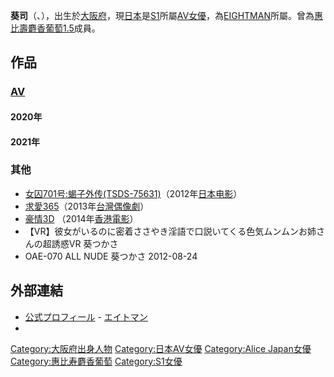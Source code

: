 {{AV女優|
|モデル名=葵 つかさ
|ふりがな=あおい つかさ
|画像ファイル=아오이츠카사(Aoi Tsukasa) 국내 팬미팅 5.jpg
|画像コメント= 
|別名= 
|愛称=
|生年=1990
|生月=8
|生日=14
|出身地={{JPN}}[[大阪府|大阪府]]
|血液型=
|時点=
|身長=163
|体重=
|バスト=88
|ウエスト=58
|ヒップ=86
|カップ=E
|股下=
|靴=
|身体備考=
|ジャンル=AV
|AV出演期間=2010年 -
|活動備考= 
|他の活動=
|その他=
|専属契約=[[Alice_Japan|Alice Japan]]（2010 - 2015）
[[File:Maza_sirdute.png|File:Maza sirdute.png]][[エスワン|S1]]（2015 - ）}}
{{Japanese|葵 つかさ|あおい つかさ|Aoi Tsukasa}}
'''葵司'''（{{lang-ja|葵つかさ}}、{{bd|1990年|8月14日}}），出生於[[大阪府|大阪府]]，現[[日本|日本]]是[[S1_(AV公司)|S1]]所屬[[AV女優|AV女優]]，為[[EIGHTMAN|EIGHTMAN]]所屬。曾為[[惠比壽麝香葡萄1.5|惠比壽麝香葡萄1.5]]成員。

==作品==
===[[AV|AV]]===
<!------------------Navigation--------------------->
{{flatlist |indent=0
<!--|style=border:solid 1px silver; background:HotPink; width:30em-->
|class=nowraplinks |
* [[#ep1|2010]]
* [[#ep4|2011]]
* [[#ep15|2012]]
* [[#ep29|2013]]
* [[#ep41|2014]]
* [[#ep53|2015]]
* [[#ep67|2016]]
* [[#ep81|2017]]
* [[#ep92|2018]]
* [[#ep107|2019]]
* [[#ep121|2020]]
* [[#ep138|2021]]

}}

{{时横轴
|from=2010
|inc=1
|to=2019
|border=none;
|width=30em;

|styleAJ-boxcolour=#ffb6c1
|styleAJ-border=none;border:0px solid blue
|styleS1-boxcolour=#ff0000
|styleS1-border=none;border:0px solid red

|styleDefault-height=1em
|styleDefault-border=none;text-align:left
|styleDefault-texttop=0em;left:0.5em;

|row1=timeline
|row1-style=styleDefault
|row1-1-to=2010.75
|row1-2-to=2015.42
|row1-2-style=styleAJ
|row1-3-text=

|row2=timeline
|row2-style=styleDefault
|row2-1-to=2015.42
|row2-2-to=2018.58
|row2-2-style=styleS1
|row2-3-text=

<!--注釋及說明-->
|row5=scale
|caption=<small>{{Color box|#ffb6c1|border=none}} = [[Alice_Japan|Alice Japan]]　{{Color box|#ff0000|border=none}} = [[S1_(AV片商)|S1]]</small><br />[[葵司|葵司]]作品片商<small>（更新至2018年7月）</small>
}}

<!--{{small|-->

{{Episode table|background=#ff6eb4|overall=|overallT=總序|season=9|seasonT=番號|title=<!--|aux1=|aux1T=中文譯名-->|director=10|directorT=片商|writer=|writerT=合演※備註|airdate=10|airdateT=發售日期|aux2=9|aux2T=收錄時間|accessdate=|episodes=
<!----------------------------2010年--------------------------------->
{{Episode table/part|p=2010年|c=#ff6eb4|nopart=y}}
{{Episode list
 |EpisodeNumber = 1
 |EpisodeNumber2 = DV-1195
 |Title = {{lang|ja|絶対少女}}
 |DirectedBy = [[Alice_Japan|Alice Japan]]
 |WrittenBy = ﻿※初作品
 |OriginalAirDate = 2010年10月8日
 |Aux2 = 119分
 |ShortSummary = 
 |LineColor = ff6eb4
}}
{{Episode list
 |EpisodeNumber = 2
 |EpisodeNumber2 = DV-1205
 |Title = {{lang|ja|聖アリス学院}}
 |DirectedBy = Alice Japan
 |WrittenBy = ﻿無
 |OriginalAirDate = 2010年11月12日
 |Aux2 = 117分
 |ShortSummary = 
 |LineColor = ff6eb4
}}
{{Episode list
 |EpisodeNumber = 3
 |EpisodeNumber2 = DV-1215
 |Title = {{lang|ja|本能を呼び覚ます濃厚なる4つのSEX}}
 |DirectedBy = Alice Japan
 |WrittenBy = ﻿無
 |OriginalAirDate = 2010年12月10日
 |Aux2 = 119分
 |ShortSummary = 
 |LineColor = ff6eb4
}}
<!----------------------------2011年--------------------------------->
{{Episode table/part|p=2011年|c=#ff6eb4|nopart=y}}
{{Episode list
 |EpisodeNumber = 4
 |EpisodeNumber2 = DV-1225
 |Title = {{lang|ja|女尻}}
 |DirectedBy = Alice Japan
 |WrittenBy = ﻿無
 |OriginalAirDate = 2011年1月14日
 |Aux2 = 119分
 |ShortSummary = 
 |LineColor = ff6eb4
}}
{{Episode list
 |EpisodeNumber = 5
 |EpisodeNumber2 = DV-1231
 |Title = {{lang|ja|南国少女}}
 |DirectedBy = Alice Japan
 |WrittenBy = ﻿無
 |OriginalAirDate = 2011年2月11日
 |Aux2 = 116分 
 |ShortSummary = 
 |LineColor = ff6eb4
}}
{{Episode list
 |EpisodeNumber = 6
 |EpisodeNumber2 = DV-1241
 |Title = {{lang|ja|出会って4秒で合体}}
 |DirectedBy = Alice Japan
 |WrittenBy = ﻿無
 |OriginalAirDate = 2011年3月11日
 |Aux2 = 120分 
 |ShortSummary = 
 |LineColor = ff6eb4
}}
{{Episode list
 |EpisodeNumber = 7
 |EpisodeNumber2 = DV-1251
 |Title = {{lang|ja|あなただけ見つめて〜つかさとボクのドキドキSEX〜}}
 |DirectedBy = Alice Japan
 |WrittenBy = ﻿無
 |OriginalAirDate = 2011年4月8日
 |Aux2 = 119分
 |ShortSummary = 
 |LineColor = ff6eb4
}}
{{Episode list
 |EpisodeNumber = 8
 |EpisodeNumber2 = DV-1261
 |Title = {{lang|ja|終わらないお掃除フェラ}}
 |DirectedBy = Alice Japan
 |WrittenBy = ﻿無
 |OriginalAirDate = 2011年5月13日
 |Aux2 = 120分 
 |ShortSummary = 
 |LineColor = ff6eb4
}}
{{Episode list
 |EpisodeNumber = 9
 |EpisodeNumber2 = DV-1272
 |Title = {{lang|ja|専属女優葵つかさの超高級ソープ!}}
 |DirectedBy = Alice Japan
 |WrittenBy = ﻿無
 |OriginalAirDate = 2011年6月10日
 |Aux2 = 119分
 |ShortSummary = 
 |LineColor = ff6eb4
}}
{{Episode list
 |EpisodeNumber = 10
 |EpisodeNumber2 = DV-1281
 |Title = {{lang|ja|セクスポ!}}
 |DirectedBy = Alice Japan
 |WrittenBy = ﻿無
 |OriginalAirDate = 2011年7月8日
 |Aux2 = 118分
 |ShortSummary = 
 |LineColor = ff6eb4
}}
{{Episode list
 |EpisodeNumber = 11
 |EpisodeNumber2 =  DV-1294
 |Title = {{lang|ja|妹が裸族でガマンできない}}
 |DirectedBy = Alice Japan
 |WrittenBy = ﻿無
 |OriginalAirDate = 2011年8月12日
 |Aux2 = 119分
 |ShortSummary = 
 |LineColor = ff6eb4
}}
{{Episode list
 |EpisodeNumber = 12
 |EpisodeNumber2 = DV-1304
 |Title = {{lang|ja|お祭り女}}
 |DirectedBy = Alice Japan
 |WrittenBy = ﻿無
 |OriginalAirDate = 2011年9月9日
 |Aux2 = 125分
 |ShortSummary = 
 |LineColor = ff6eb4
}}
{{Episode list
 |EpisodeNumber = 13
 |EpisodeNumber2 = DV-1314
 |Title = {{lang|ja|君と雨宿り}}
 |DirectedBy = Alice Japan
 |WrittenBy = ﻿無
 |OriginalAirDate = 2011年10月14日
 |Aux2 = 120分 
 |ShortSummary = 
 |LineColor = ff6eb4
}}
{{Episode list
 |EpisodeNumber = 14
 |EpisodeNumber2 = DV-1325
 |Title = {{lang|ja|二番目の父に悪戯されて}}
 |DirectedBy = Alice Japan
 |WrittenBy = ﻿無
 |OriginalAirDate = 2011年11月11日
 |Aux2 = 120分
 |ShortSummary = 
 |LineColor = ff6eb4
}}
{{Episode list
 |EpisodeNumber = 15
 |EpisodeNumber2 = DV-1337
 |Title = {{lang|ja|ずっと！コッチ見てエッチ}}
 |DirectedBy = Alice Japan
 |WrittenBy = ﻿無
 |OriginalAirDate = 2011年12月9日
 |Aux2 = 118分 
 |ShortSummary = 
 |LineColor = ff6eb4
}}
<!----------------------------2012年--------------------------------->
{{Episode table/part|p=2012年|c=#ff6eb4|nopart=y}}
{{Episode list
 |EpisodeNumber = 16
 |EpisodeNumber2 = DV-1346
 |Title = {{lang|ja|AVアイドル撮影会}}
 |DirectedBy = Alice Japan
 |WrittenBy = ﻿無
 |OriginalAirDate = 2012年1月13日
 |Aux2 = 212分 
 |ShortSummary = 
 |LineColor = ff6eb4
}}
{{Episode list
 |EpisodeNumber = 17
 |EpisodeNumber2 = DV-1357
 |Title = {{lang|ja|出会って4秒で合体アゲイン}}
 |DirectedBy = Alice Japan
 |WrittenBy = ﻿無
 |OriginalAirDate = 2012年2月10日
 |Aux2 = 119分 
 |ShortSummary = 
 |LineColor = ff6eb4
}}
{{Episode list
 |EpisodeNumber = 18
 |EpisodeNumber2 = DV-1367
 |Title = {{lang|ja|SEX48<国民的アイドルコスde四十八手>}}
 |DirectedBy = Alice Japan
 |WrittenBy = ﻿無
 |OriginalAirDate = 2012年3月9日
 |Aux2 = 120分 
 |ShortSummary = 
 |LineColor = ff6eb4
}}
{{Episode list
 |EpisodeNumber = 19
 |EpisodeNumber2 = DV-1377
 |Title = {{lang|ja|つかさとイク！早漏改善合宿}}
 |DirectedBy = Alice Japan
 |WrittenBy = ﻿無
 |OriginalAirDate = 2012年4月13日
 |Aux2 = 118分
 |ShortSummary = 
 |LineColor = ff6eb4
}}
{{Episode list
 |EpisodeNumber = 20
 |EpisodeNumber2 = DV-1387
 |Title = {{lang|ja|会心の一撃顔射}}
 |DirectedBy = Alice Japan
 |WrittenBy = ﻿無
 |OriginalAirDate = 2012年5月11日
 |Aux2 = 180分
 |ShortSummary =  
 |LineColor = ff6eb4
}}
{{Episode list
 |EpisodeNumber = 21
 |EpisodeNumber2 = DV-1396
 |Title = {{lang|ja|筆おろしの湯〜童貞専門お風呂屋さん}}
 |DirectedBy = Alice Japan
 |WrittenBy = ﻿無
 |OriginalAirDate = 2012年6月8日
 |Aux2 = 130分 
 |ShortSummary = 
 |LineColor = ff6eb4
}}
{{Episode list
 |EpisodeNumber = 22
 |EpisodeNumber2 = DV-1408
 |Title = {{lang|ja|男子校潜入捜査官}}
 |DirectedBy = Alice Japan
 |WrittenBy = ﻿無
 |OriginalAirDate = 2012年7月13日
 |Aux2 = 121分
 |ShortSummary = 
 |LineColor = ff6eb4
}}
{{Episode list
 |EpisodeNumber = 23
 |EpisodeNumber2 = DV-1417
 |Title = {{lang|ja|汗だく汁まみれ性交}}
 |DirectedBy = Alice Japan
 |WrittenBy = ﻿無
 |OriginalAirDate = 2012年8月10日
 |Aux2 = 131分
 |ShortSummary = 
 |LineColor = ff6eb4
}}
{{Episode list
 |EpisodeNumber = 24
 |EpisodeNumber2 = OAE-070
 |Title = {{lang|ja|ALL NUDE}}
 |DirectedBy = Aircontrol
 |WrittenBy = ﻿無
 |OriginalAirDate = 2012年8月25日
 |Aux2 = 68分
 |ShortSummary = 
 |LineColor = ff6eb4
}}
{{Episode list
 |EpisodeNumber = 25
 |EpisodeNumber2 = DV-1426
 |Title = {{lang|ja|メンズ潮吹きエステへようこそ}}
 |DirectedBy = Alice Japan
 |WrittenBy = ﻿無
 |OriginalAirDate = 2012年9月14日
 |Aux2 = 141分
 |ShortSummary = 
 |LineColor = ff6eb4
}}
{{Episode list
 |EpisodeNumber = 26
 |EpisodeNumber2 = DV-1424
 |Title = {{lang|ja|満開アリスた~ず}}
 |DirectedBy = Alice Japan
 |WrittenBy = 共演：[[辰巳唯|辰巳唯]]・[[小島南|小島南]]・[[奥田咲|奥田咲]]・[[川上奈奈美|川上奈奈美]]
 |OriginalAirDate = 2012年9月14日
 |Aux2 = 224分 
 |ShortSummary = 
 |LineColor = ff6eb4
}}
{{Episode list
 |EpisodeNumber = 27
 |EpisodeNumber2 = DV-1435
 |Title = {{lang|ja|ナースdeニャンニャン}}
 |DirectedBy = Alice Japan
 |WrittenBy = ﻿無
 |OriginalAirDate = 2012年10月12日
 |Aux2 = 120分
 |ShortSummary = 
 |LineColor = ff6eb4
}}
{{Episode list
 |EpisodeNumber = 28
 |EpisodeNumber2 = DV-1445
 |Title = {{lang|ja|大イカセ乱交}}
 |DirectedBy = Alice Japan
 |WrittenBy = ﻿無
 |OriginalAirDate = 2012年11月9日
 |Aux2 = 119分
 |ShortSummary = 
 |LineColor = ff6eb4
}}
{{Episode list
 |EpisodeNumber = 29
 |EpisodeNumber2 = DV-1456
 |Title = {{lang|ja|あの娘はハミ尻女子高生}}
 |DirectedBy = Alice Japan
 |WrittenBy = ﻿無
 |OriginalAirDate = 2012年12月14日
 |Aux2 = 176分
 |ShortSummary = 
 |LineColor = ff6eb4
}}
<!----------------------------2013年--------------------------------->
{{Episode table/part|p=2013年|c=#ff6eb4|nopart=y}}
{{Episode list
 |EpisodeNumber = 30
 |EpisodeNumber2 = DV-1466
 |Title = {{lang|ja|つかさ先生がイク!?家庭教師とトライ!!}}
 |DirectedBy = Alice Japan
 |WrittenBy = ﻿無
 |OriginalAirDate = 2013年1月11日
 |Aux2 = 118分 
 |ShortSummary = 
 |LineColor = ff6eb4
}}
{{Episode list
 |EpisodeNumber = 31
 |EpisodeNumber2 = DV-1478
 |Title = {{lang|ja|イキ我慢選手権}}
 |DirectedBy = Alice Japan
 |WrittenBy = ﻿無
 |OriginalAirDate = 2013年2月8日
 |Aux2 = 148分 
 |ShortSummary = 
 |LineColor = ff6eb4
}}
{{Episode list
 |EpisodeNumber = 32
 |EpisodeNumber2 = DV-1489
 |Title = {{lang|ja|オナニーがやめられない！}}
 |DirectedBy = Alice Japan
 |WrittenBy = ﻿無
 |OriginalAirDate = 2013年3月8日
 |Aux2 = 120分
 |ShortSummary = 
 |LineColor = ff6eb4
}}
{{Episode list
 |EpisodeNumber = 33
 |EpisodeNumber2 = DV-1498
 |Title = {{lang|ja|レイプ狂い}}
 |DirectedBy = Alice Japan
 |WrittenBy = ﻿無
 |OriginalAirDate = 2013年4月12日
 |Aux2 = 118分
 |ShortSummary = 
 |LineColor = ff6eb4
}}
{{Episode list
 |EpisodeNumber = 34
 |EpisodeNumber2 = DV-1508
 |Title = {{lang|ja|13発!!ヤリすぎ連続射精}}
 |DirectedBy = Alice Japan
 |WrittenBy = ﻿無
 |OriginalAirDate = 2013年5月10日
 |Aux2 = 128分
 |ShortSummary = 
 |LineColor = ff6eb4
}}
{{Episode list
 |EpisodeNumber = 35
 |EpisodeNumber2 = DV-1522
 |Title = {{lang|ja|いつでも即フェラ若奥様}}
 |DirectedBy = Alice Japan
 |WrittenBy = ﻿無
 |OriginalAirDate = 2013年6月24日
 |Aux2 = 130分
 |ShortSummary = 
 |LineColor = ff6eb4
}}
{{Episode list
 |EpisodeNumber = 36
 |EpisodeNumber2 = DV-1531
 |Title = {{lang|ja|キス魔な彼女}}
 |DirectedBy = Alice Japan
 |WrittenBy = ﻿無
 |OriginalAirDate = 2013年7月26日
 |Aux2 = 130分
 |ShortSummary = 
 |LineColor = ff6eb4
}}
{{Episode list
 |EpisodeNumber = 37
 |EpisodeNumber2 = DV-1541
 |Title = {{lang|ja|競泳水着ソープランド}}
 |DirectedBy = Alice Japan
 |WrittenBy = ﻿無
 |OriginalAirDate = 2013年8月23日
 |Aux2 = 130分
 |ShortSummary = 
 |LineColor = ff6eb4
}}
{{Episode list
 |EpisodeNumber = 38
 |EpisodeNumber2 = DV-1551
 |Title = {{lang|ja|レイプ学園文化祭ストリップショー}}
 |DirectedBy = Alice Japan
 |WrittenBy = ﻿無
 |OriginalAirDate = 2013年9月27日
 |Aux2 = 120分
 |ShortSummary = 
 |LineColor = ff6eb4
}}
{{Episode list
 |EpisodeNumber = 39
 |EpisodeNumber2 = DV-1561
 |Title = {{lang|ja|浪速娘の関西弁と淫語交尾}}
 |DirectedBy = Alice Japan
 |WrittenBy = ﻿無
 |OriginalAirDate = 2013年10月25日
 |Aux2 = 129分
 |ShortSummary = 
 |LineColor = ff6eb4
}}
{{Episode list
 |EpisodeNumber = 40
 |EpisodeNumber2 = DV-1573
 |Title = {{lang|ja|デビュー3周年まとめベスト}}
 |DirectedBy = Alice Japan
 |WrittenBy = ﻿無
 |OriginalAirDate = 2013年11月22日
 |Aux2 = 480分
 |ShortSummary = 
 |LineColor = ff6eb4
}}
{{Episode list
 |EpisodeNumber = 41
 |EpisodeNumber2 = DV-1583
 |Title = {{lang|ja|スチュワーデス調教志願}}
 |DirectedBy = Alice Japan
 |WrittenBy = ﻿無
 |OriginalAirDate = 2013年12月27日
 |Aux2 = 159分
 |ShortSummary = 
 |LineColor = ff6eb4
}}
<!----------------------------2014年--------------------------------->
{{Episode table/part|p=2014年|c=#ff6eb4|nopart=y}}
{{Episode list
 |EpisodeNumber = 42
 |EpisodeNumber2 = DV-1593
 |Title = {{lang|ja|つかさ先生のぶっかけ教室}}
 |DirectedBy = Alice Japan
 |WrittenBy = ﻿無
 |OriginalAirDate = 2014年1月24日
 |Aux2 = 120分 
 |ShortSummary = 
 |LineColor = ff6eb4
}}
{{Episode list
 |EpisodeNumber = 43
 |EpisodeNumber2 = DV-1602
 |Title = {{lang|ja|潮吹き覚醒}}
 |DirectedBy = Alice Japan
 |WrittenBy = ﻿無
 |OriginalAirDate = 2014年2月28日
 |Aux2 = 119分 
 |ShortSummary = 
 |LineColor = ff6eb4
}}
{{Episode list
 |EpisodeNumber = 44
 |EpisodeNumber2 = DV-1613
 |Title = {{lang|ja|和服美人の誘惑}}
 |DirectedBy = Alice Japan
 |WrittenBy = ﻿無
 |OriginalAirDate = 2014年3月28日
 |Aux2 = 120分
 |ShortSummary = 
 |LineColor = ff6eb4
}}
{{Episode list
 |EpisodeNumber = 45
 |EpisodeNumber2 = DV-1622
 |Title = {{lang|ja|新入社員はセクハラ痴女}}
 |DirectedBy = Alice Japan
 |WrittenBy = ﻿無
 |OriginalAirDate = 2014年4月25日
 |Aux2 = 150分 
 |ShortSummary = 
 |LineColor = ff6eb4
}}
{{Episode list
 |EpisodeNumber = 46
 |EpisodeNumber2 = DV-1633
 |Title = {{lang|ja|アリスJAPAN30周年記念「フラッシュパラダイス」から「逆ソープ天国」まで歴代人気シリーズに全部出ちゃいまスペシャル!!}}
 |DirectedBy = Alice Japan
 |WrittenBy = ﻿無
 |OriginalAirDate = 2014年5月23日
 |Aux2 = 180分
 |ShortSummary = 
 |LineColor = ff6eb4
}}
{{Episode list
 |EpisodeNumber = 47
 |EpisodeNumber2 = DV-1641
 |Title = {{lang|ja|お下品なフェラチオでしゃぶらせて}}
 |DirectedBy = Alice Japan
 |WrittenBy = ﻿無
 |OriginalAirDate = 2014年6月27日
 |Aux2 = 120分 
 |ShortSummary = 
 |LineColor = ff6eb4
}}
{{Episode list
 |EpisodeNumber = 48
 |EpisodeNumber2 = DV-1649
 |Title = {{lang|ja|女医輪姦レイプ}}
 |DirectedBy = Alice Japan
 |WrittenBy = ﻿無
 |OriginalAirDate = 2014年7月25日
 |Aux2 = 120分
 |ShortSummary = 
 |LineColor = ff6eb4
}}
{{Episode list
 |EpisodeNumber = 49
 |EpisodeNumber2 = DV-1656
 |Title = {{lang|ja|酔うと出てくるスケベキャラ}}
 |DirectedBy = Alice Japan
 |WrittenBy = ﻿無
 |OriginalAirDate = 2014年8月22日
 |Aux2 = 130分 
 |ShortSummary = 
 |LineColor = ff6eb4
}}
{{Episode list
 |EpisodeNumber = 50
 |EpisodeNumber2 = DV-1665
 |Title = {{lang|ja|オンリー騎乗位}}
 |DirectedBy = Alice Japan
 |WrittenBy = ﻿無
 |OriginalAirDate = 2014年9月26日
 |Aux2 = 150分
 |ShortSummary = 
 |LineColor = ff6eb4
}}
{{Episode list
 |EpisodeNumber = 51
 |EpisodeNumber2 = DV-1673
 |Title = {{lang|ja|私を犯した叔父と10年ぶりに再会}}
 |DirectedBy = Alice Japan
 |WrittenBy = ﻿無
 |OriginalAirDate = 2014年10月24日
 |Aux2 = 119分
 |ShortSummary = 
 |LineColor = ff6eb4
}}
{{Episode list
 |EpisodeNumber = 52
 |EpisodeNumber2 = DV-1682
 |Title = {{lang|ja|つかさとの身が持たない新婚生活}}
 |DirectedBy = Alice Japan
 |WrittenBy = ﻿無
 |OriginalAirDate = 2014年11月28日
 |Aux2 = 120分 
 |ShortSummary = 
 |LineColor = ff6eb4
}}
{{Episode list
 |EpisodeNumber = 53
 |EpisodeNumber2 = DV-1690
 |Title = {{lang|ja|3回射精したら無料になる風俗店}}
 |DirectedBy = Alice Japan
 |WrittenBy = ﻿無
 |OriginalAirDate = 2014年12月26日
 |Aux2 = 148分
 |ShortSummary = 
 |LineColor = ff6eb4
}}
<!----------------------------2015年--------------------------------->
{{Episode table/part|p=2015年|c=#ff6eb4|nopart=y}}
{{Episode list
 |EpisodeNumber = 54
 |EpisodeNumber2 = DVAJ-005
 |Title = {{lang|ja|僕だけのヌードモデル}}
 |DirectedBy = Alice Japan
 |WrittenBy = ﻿無
 |OriginalAirDate = 2015年1月23日
 |Aux2 = 149分
 |ShortSummary = 
 |LineColor = ff6eb4
}}
{{Episode list
 |EpisodeNumber = 55
 |EpisodeNumber2 = DVAJ-016
 |Title = {{lang|ja|完全主観でレイプされる}}
 |DirectedBy = Alice Japan
 |WrittenBy = ﻿無
 |OriginalAirDate = 2015年2月27日
 |Aux2 = 119分
 |ShortSummary = 
 |LineColor = ff6eb4
}}
{{Episode list
 |EpisodeNumber = 56
 |EpisodeNumber2 = DVAJ-025
 |Title = {{lang|ja|vs黒人}}
 |DirectedBy = Alice Japan
 |WrittenBy = ﻿無
 |OriginalAirDate = 2015年3月23日
 |Aux2 = 150分
 |ShortSummary = 
 |LineColor = ff6eb4
}}
{{Episode list
 |EpisodeNumber = 57
 |EpisodeNumber2 = DVAJ-033
 |Title = {{lang|ja|下着姿でうろつく姉}}
 |DirectedBy = Alice Japan
 |WrittenBy = ﻿無
 |OriginalAirDate = 2015年4月24日
 |Aux2 = 149分
 |ShortSummary = 
 |LineColor = ff6eb4
}}
{{Episode list
 |EpisodeNumber = 58
 |EpisodeNumber2 = DVAJ-041
 |Title = {{lang|ja|最終連続絶頂アクメ}}
 |DirectedBy = Alice Japan
 |WrittenBy = ﻿無
 |OriginalAirDate = 2015年5月22日
 |Aux2 = 118分
 |ShortSummary = 
 |LineColor = ff6eb4
}}
{{Episode list
 |EpisodeNumber = 59
 |EpisodeNumber2 = SNIS-436
 |Title = {{lang|ja|専属NO.1STYLE葵つかさエスワンデビュー}}
 |DirectedBy = [[S1_(AV片商)|S1]]
 |WrittenBy = ﻿※S1初作品
 |OriginalAirDate = 2015年6月19日
 |Aux2 = 237分 
 |ShortSummary = 
 |LineColor = ff6eb4
}}
{{Episode list
 |EpisodeNumber = 60
 |EpisodeNumber2 = SNIS-449
 |Title = {{lang|ja|下着モデルをさせられて…}}
 |DirectedBy = S1
 |WrittenBy = ﻿無
 |OriginalAirDate = 2015年7月19日
 |Aux2 = 150分
 |ShortSummary = 
 |LineColor = ff6eb4
}}
{{Episode list
 |EpisodeNumber = 61
 |EpisodeNumber2 = SNIS-472
 |Title = {{lang|ja|超高級風俗嬢…}}
 |DirectedBy = S1
 |WrittenBy = ﻿無
 |OriginalAirDate = 2015年8月19日
 |Aux2 = 166分
 |ShortSummary = 
 |LineColor = ff6eb4
}}
{{Episode list
 |EpisodeNumber = 62
 |EpisodeNumber2 = AVOP-127
 |Title = {{lang|ja|エスワン七姉妹と同棲ハーレム性活}}
 |DirectedBy = S1
 |WrittenBy = 共演：[[奥田咲|奥田咲]]、[[小島南|小島南]]、[[星野娜美|星野娜美]]、[[美里有紗|美里有紗]]、[[天使萌|天使萌]]、[[葵_(AV女優)|葵]]
 |OriginalAirDate = 2015年9月1日
 |Aux2 = 150分 
 |ShortSummary = 
 |LineColor = ff6eb4
}}
{{Episode list
 |EpisodeNumber = 63
 |EpisodeNumber2 = SNIS-496
 |Title = {{lang|ja|美乳がチラリ…}}
 |DirectedBy = S1
 |WrittenBy = ﻿無
 |OriginalAirDate = 2015年9月19日
 |Aux2 = 118分 
 |ShortSummary = 
 |LineColor = ff6eb4
}}
{{Episode list
 |EpisodeNumber = 64
 |EpisodeNumber2 = SNIS-519
 |Title = {{lang|ja|秘密捜査官の女ドラッグ奴隷に堕ちたクローザー}}
 |DirectedBy = S1
 |WrittenBy = ﻿無
 |OriginalAirDate = 2015年10月19日
 |Aux2 = 170分
 |ShortSummary = 
 |LineColor = ff6eb4
}}
{{Episode list
 |EpisodeNumber = 65
 |EpisodeNumber2 = SNIS-542
 |Title = {{lang|ja|中から出てくる白濁汁葵つかさ}}
 |DirectedBy = S1
 |WrittenBy = ﻿無
 |OriginalAirDate = 2015年11月19日
 |Aux2 = 150分 
 |ShortSummary = 
 |LineColor = ff6eb4
}}
{{Episode list
 |EpisodeNumber = 66
 |EpisodeNumber2 = SNIS-565
 |Title = {{lang|ja|S1ファン感謝祭葵つかさのS級テクニックに我慢できたらガチSEX}}
 |DirectedBy = S1
 |WrittenBy = ﻿無
 |OriginalAirDate = 2015年12月19日
 |Aux2 = 171分
 |ShortSummary = 
 |LineColor = ff6eb4
}}
{{Episode list
 |EpisodeNumber = 67
 |EpisodeNumber2 = SNIS-573
 |Title = {{lang|ja|エスワン七姉妹と同棲ハーレム性活後編}}
 |DirectedBy = S1
 |WrittenBy = ﻿共演：[[小島南|小島南]] 、[[星野娜美|星野娜美]] 、[[天使萌|天使萌]]、 [[奥田咲|奥田咲]] 、[[美里有紗|美里有紗]]、 [[葵|葵]] 
 |OriginalAirDate = 2015年12月19日
 |Aux2 = 145分 
 |ShortSummary = 
 |LineColor = ff6eb4
}}
<!----------------------------2016年--------------------------------->
{{Episode table/part|p=2016年|c=#ff6eb4|nopart=y}}
{{Episode list
 |EpisodeNumber = 68
 |EpisodeNumber2 = SNIS-585
 |Title = {{lang|ja|エスワン2大専属共演夢の美少女サンドイッチ逆3Pフルコース葵つかさ小島みなみ}}
 |DirectedBy = S1
 |WrittenBy = 共演：[[小島南|小島南]]
 |OriginalAirDate = 2016年1月19日
 |Aux2 = 237分
 |ShortSummary = 
 |LineColor = ff6eb4
}}
{{Episode list
 |EpisodeNumber = 69
 |EpisodeNumber2 = SNIS-605
 |Title = {{lang|ja|おま●こ、くぱぁ。葵つかさ}}
 |DirectedBy = S1
 |WrittenBy = ﻿無
 |OriginalAirDate = 2016年2月19日
 |Aux2 = 119分
 |ShortSummary = 
 |LineColor = ff6eb4
}}
{{Episode list
 |EpisodeNumber = 70
 |EpisodeNumber2 = SNIS-625
 |Title = {{lang|ja|おしっこ解禁失禁・大洪水スペシャル葵つかさ}}
 |DirectedBy = S1
 |WrittenBy = ﻿無
 |OriginalAirDate = 2016年3月19日
 |Aux2 = 143分
 |ShortSummary = 
 |LineColor = ff6eb4
}}
{{Episode list
 |EpisodeNumber = 71
 |EpisodeNumber2 = ECR-089
 |Title = {{lang|ja|エロキュート3 葵つかさ}}
 |DirectedBy = JUICY HONEY
 |WrittenBy = ﻿無
 |OriginalAirDate = 2016年3月30日
 |Aux2 = 104分 
 |ShortSummary = 
 |LineColor = ff6eb4
}}
{{Episode list
 |EpisodeNumber = 72
 |EpisodeNumber2 = SNIS-642
 |Title = {{lang|ja|交わる体液、濃密セックス葵つかさ}}
 |DirectedBy = S1
 |WrittenBy = ﻿無
 |OriginalAirDate = 2016年4月19日
 |Aux2 = 117分
 |ShortSummary = 
 |LineColor = ff6eb4
}}
{{Episode list
 |EpisodeNumber = 73
 |EpisodeNumber2 = SNIS-658
 |Title = {{lang|ja|盗撮リアルドキュメント！密着44日、葵つかさのプライベートを激撮し、カメラマンを装ったベテランナンパ師に引っ掛かって、SEXまでしちゃった一部始終}}
 |DirectedBy = S1
 |WrittenBy = ﻿無
 |OriginalAirDate = 2016年5月19日
 |Aux2 = 217分
 |ShortSummary = 
 |LineColor = ff6eb4
}}
{{Episode list
 |EpisodeNumber = 74
 |EpisodeNumber2 = SNIS-675
 |Title = {{lang|ja|S1×ATTACKERSスペシャルコラボ企畫夫の目の前で犯されて―葵つかさ円満夫婦の落日}}
 |DirectedBy = S1
 |WrittenBy = ﻿無
 |OriginalAirDate = 2016年6月19日
 |Aux2 = 115分
 |ShortSummary = 
 |LineColor = ff6eb4
}}
{{Episode list
 |EpisodeNumber = 75
 |EpisodeNumber2 = SNIS-694
 |Title = {{lang|ja|童貞君のために生乳、生尻、生マ●コ見せつけ生おかずオナニーサービス。SEX夢見る童貞チ●ポを優しすぎる葵つかさは筆下ろししてあげるの？あげないの？}}
 |DirectedBy = S1
 |WrittenBy = ﻿無
 |OriginalAirDate = 2016年7月19日
 |Aux2 = 161分
 |ShortSummary = 
 |LineColor = ff6eb4
}}
{{Episode list
 |EpisodeNumber = 76
 |EpisodeNumber2 = OFJE-057
 |Title = {{lang|ja|葵つかさ S1ギリモザ8時間ベストVol.1}}
 |DirectedBy = S1
 |WrittenBy = ﻿無
 |OriginalAirDate = 2016年8月5日
 |Aux2 = 479分
 |ShortSummary = 
 |LineColor = ff6eb4
}}
{{Episode list
 |EpisodeNumber = 77
 |EpisodeNumber2 = SNIS-714
 |Title = {{lang|ja|完全固定されて身動きが取れない葵つかさ腰がガクガク砕けるまでイッてもイッても止めない無限ピストンSEX}}
 |DirectedBy = S1
 |WrittenBy = ﻿無
 |OriginalAirDate = 2016年8月19日
 |Aux2 = 150分
 |ShortSummary = 
 |LineColor = ff6eb4
}}
{{Episode list
 |EpisodeNumber = 78
 |EpisodeNumber2 = SNIS-733
 |Title = {{lang|ja|1ヵ月間セックスもオナニーも禁止されムラムラ全開でアドレナリン爆発！痙攣しまくり性欲剥き出しFUCK葵つかさ}}
 |DirectedBy = S1
 |WrittenBy = ﻿無
 |OriginalAirDate = 2016年9月19日
 |Aux2 = 150分
 |ShortSummary = 
 |LineColor = ff6eb4
}}
{{Episode list
 |EpisodeNumber = 79
 |EpisodeNumber2 = SSPD-130
 |Title = {{lang|ja|ATTACKERS×S1スペシャルコラボ企画あなた、許して…。思い出迷子2}}
 |DirectedBy = S1
 |WrittenBy = ﻿無
 |OriginalAirDate = 2016年10月7日
 |Aux2 = 100分
 |ShortSummary = 
 |LineColor = ff6eb4
}}
{{Episode list
 |EpisodeNumber = 80
 |EpisodeNumber2 = SNIS-776
 |Title = {{lang|ja|葵つかさが人生で一番酔っぱらって乱れた夜}}
 |DirectedBy = S1
 |WrittenBy = ﻿無
 |OriginalAirDate = 2016年11月19日
 |Aux2 = 117分
 |ShortSummary = 
 |LineColor = ff6eb4
}}
{{Episode list
 |EpisodeNumber = 81
 |EpisodeNumber2 = SNIS-801
 |Title = {{lang|ja|エグイ接吻、ディープスロート、イラマチオ。全力クチま●こマニアックス葵つかさ}}
 |DirectedBy = S1
 |WrittenBy = ﻿無
 |OriginalAirDate = 2016年12月25日
 |Aux2 = 120分
 |ShortSummary = 
 |LineColor = ff6eb4
}}
<!----------------------------2017年--------------------------------->
{{Episode table/part|p=2017年|c=#ff6eb4|nopart=y}}
{{Episode list
 |EpisodeNumber = 82
 |EpisodeNumber2 = SNIS-827
 |Title = {{lang|ja|「つかさのお尻を使ってヌいてあげる」葵つかさの桃尻マニア大集合！尻に8発！チ●ポ抜きまくり巨尻オフ会}}
 |DirectedBy = S1
 |WrittenBy = ﻿無
 |OriginalAirDate = 2017年2月1日
 |Aux2 = 181分
 |ShortSummary = 
 |LineColor = ff6eb4
}}
{{Episode list
 |EpisodeNumber = 83
 |EpisodeNumber2 = SNIS-851
 |Title = {{lang|ja|世界一薄っす～いコンドームつけて子作りおねだり淫語中年オヤジと妊娠懇願ねっとりハメまくり新婚ごっこ葵つかさ}}
 |DirectedBy = S1
 |WrittenBy = ﻿無
 |OriginalAirDate = 2017年3月1日
 |Aux2 = 119分
 |ShortSummary = 
 |LineColor = ff6eb4
}}
{{Episode list
 |EpisodeNumber = 84
 |EpisodeNumber2 = SNIS-874
 |Title = {{lang|ja|満員電車内でイキ我慢しても無理矢理イカされるデカ尻OL通勤痴漢葵つかさ}}
 |DirectedBy = S1
 |WrittenBy = ﻿無
 |OriginalAirDate = 2017年4月1日
 |Aux2 = 119分
 |ShortSummary = 
 |LineColor = ff6eb4
}}
{{Episode list
 |EpisodeNumber = 85
 |EpisodeNumber2 = SNIS-898
 |Title = {{lang|ja|着たまま漏らしちゃうほど我慢できない限界ギリギリ大量おしっこ葵つかさ}}
 |DirectedBy = S1
 |WrittenBy = ﻿無
 |OriginalAirDate = 2017年5月1日
 |Aux2 = 118分
 |ShortSummary = 
 |LineColor = ff6eb4
}}
{{Episode list
 |EpisodeNumber = 86
 |EpisodeNumber2 = OFJE-114
 |Title = {{lang|ja|葵つかさS18時間ベストVol.2}}
 |DirectedBy = S1
 |WrittenBy = ﻿※合集
 |OriginalAirDate = 2017年5月7日
 |Aux2 = 479分
 |ShortSummary = 
 |LineColor = ff6eb4
}}
{{Episode list
 |EpisodeNumber = 87
 |EpisodeNumber2 = SNIS-943
 |Title = {{lang|ja|完全緊縛されて無理やり犯された無毛若妻葵つかさ}}
 |DirectedBy = S1
 |WrittenBy = ﻿無
 |OriginalAirDate = 2017年7月1日
 |Aux2 = 155分 
 |ShortSummary = 
 |LineColor = ff6eb4
}}
{{Episode list
 |EpisodeNumber = 88
 |EpisodeNumber2 = SNIS-967
 |Title = {{lang|ja|婚約者（彼氏）と出席した同窓会で泥酔姦輪姦され続けた人生ドン底6日間葵つかさ}}
 |DirectedBy = S1
 |WrittenBy = ﻿無
 |OriginalAirDate = 2017年8月1日
 |Aux2 = 136分
 |ShortSummary = 
 |LineColor = ff6eb4
}}
{{Episode list
 |EpisodeNumber = 89
 |EpisodeNumber2 = SNIS-989
 |Title = {{lang|ja|既婚男性限定ファン感謝祭葵つかさと一日愛人契約～家庭を忘れS1女優と欲望の限りを尽くす！ガチ寝取り不倫性交ドキュメント～}}
 |DirectedBy = S1
 |WrittenBy = ﻿無
 |OriginalAirDate = 2017年9月13日
 |Aux2 = 120分
 |ShortSummary = 
 |LineColor = ff6eb4
}}
{{Episode list
 |EpisodeNumber = 90
 |EpisodeNumber2 = SSNI-012
 |Title = {{lang|ja|夫不在の一週間、義父に犯され続け巨根狂いとなった若妻葵つかさ}}
 |DirectedBy = S1
 |WrittenBy = ﻿無
 |OriginalAirDate = 2017年10月7日
 |Aux2 = 116分
 |ShortSummary = 
 |LineColor = ff6eb4
}}
{{Episode list
 |EpisodeNumber = 91
 |EpisodeNumber2 = SSNI-033 
 |Title = {{lang|ja|泥酔乱交NTR 僕の愛妻は普段清楚なのに飲み会になるとマ○コおっぴろげて他人棒をハメたがる隠れ淫乱ビッチ}}
 |DirectedBy = S1
 |WrittenBy = ﻿無
 |OriginalAirDate = 2017年11月1日
 |Aux2 = 146分
 |ShortSummary = 
 |LineColor = ff6eb4
}}
{{Episode list
 |EpisodeNumber = 92
 |EpisodeNumber2 = SSNI-056
 |Title = {{lang|ja|エスワン2大専属女優共演ミラクル美少女W大量潮吹きエクスタシー4時間スペシャル橋本ありな＆葵つかさ}}
 |DirectedBy = S1
 |WrittenBy = 共演：[[橋本有菜|橋本有菜]]
 |OriginalAirDate = 2017年11月19日
 |Aux2 = 239分
 |ShortSummary = 
 |LineColor = ff6eb4
}}
<!----------------------------2018年--------------------------------->
{{Episode table/part|p=2018年|c=#ff6eb4|nopart=y}}
{{Episode list
 |EpisodeNumber = 93
 |EpisodeNumber2 = SSNI-079
 |Title = {{lang|ja|完全拘束レ●プで強制お漏らし大失禁葵つかさ}}
 |DirectedBy = S1
 |WrittenBy = ﻿無
 |OriginalAirDate = 2018年1月1日
 |Aux2 = 120分 
 |ShortSummary = 
 |LineColor = ff6eb4
}}
{{Episode list
 |EpisodeNumber = 94
 |EpisodeNumber2 = SSNI-103
 |Title = {{lang|ja|大乱交解禁!!チ●ポ23本VS葵つかさ常に肉棒を求めてイカセ合うノンストップ大量射精24連発超乱交スペシャル}}
 |DirectedBy = S1
 |WrittenBy = ﻿無
 |OriginalAirDate = 2018年2月7日
 |Aux2 = 160分 
 |ShortSummary = 
 |LineColor = ff6eb4
}}
{{Episode list
 |EpisodeNumber = 95
 |EpisodeNumber2 = SSNI-129
 |Title = {{lang|ja|清楚な若妻ばかりを狙う痙攣・エビ反りオイルマッサージ店葵つかさ}}
 |DirectedBy = S1
 |WrittenBy = ﻿無
 |OriginalAirDate = 2018年3月1日
 |Aux2 = 121分
 |ShortSummary = 
 |LineColor = ff6eb4
}}
{{Episode list
 |EpisodeNumber = 96
 |EpisodeNumber2 = SSNI-154
 |Title = {{lang|ja|「あなた…ごめんなさい」私、旦那がお風呂に入っている30分の間、いつも義父に抱かれています。葵つかさ}}
 |DirectedBy = S1
 |WrittenBy = ﻿無
 |OriginalAirDate = 2018年4月1日
 |Aux2 = 119分
 |ShortSummary = 
 |LineColor = ff6eb4
}}
{{Episode list
 |EpisodeNumber = 97
 |EpisodeNumber2 = SSNI-180
 |Title = {{lang|ja|生徒全員に輪姦された人妻女教師葵つかさ}}
 |DirectedBy = S1
 |WrittenBy = ﻿無
 |OriginalAirDate = 2018年4月19日
 |Aux2 = 118分
 |ShortSummary = 
 |LineColor = ff6eb4
}}
{{Episode list
 |EpisodeNumber = 98
 |EpisodeNumber2 = SSNI-207
 |Title = {{lang|ja|すぐそばに嫁がいるのに僕に跨りﾋｿﾋｿ密着誘惑してくるささやき隠語お姉さん葵つかさ}}
 |DirectedBy = S1
 |WrittenBy = ﻿無
 |OriginalAirDate = 2018年5月19日
 |Aux2 = 153分
 |ShortSummary = 
 |LineColor = ff6eb4
}}
{{Episode list
 |EpisodeNumber = 99
 |EpisodeNumber2 = SSNI-231
 |Title = {{lang|ja|執拗な焦らしと寸止めで極限まで感度を高めた恍惚ｷﾒｾｸ大絶頂FUCK葵つかさ}}
 |DirectedBy = S1
 |WrittenBy = ﻿無
 |OriginalAirDate = 2018年6月19日
 |Aux2 = 178分
 |ShortSummary = 
 |LineColor = ff6eb4
}}
{{Episode list
 |EpisodeNumber = 100
 |EpisodeNumber2 = OFJE-156
 |Title = {{lang|ja|葵つかさS18時間ベストvol.3}}
 |DirectedBy = S1
 |WrittenBy = ※合集
 |OriginalAirDate = 2018年7月7日
 |Aux2 = 479分
 |ShortSummary = 
 |LineColor = ff6eb4
}}
{{Episode list
 |EpisodeNumber = 101
 |EpisodeNumber2 = SSNI-256
 |Title = {{lang|ja|愛する夫のために人妻が風俗に陥った理由}}
 |DirectedBy = S1
 |WrittenBy = 無
 |OriginalAirDate = 2018年7月14日
 |Aux2 = 161分
 |ShortSummary = 
 |LineColor = ff6eb4
}}
{{Episode list
 |EpisodeNumber = 102
 |EpisodeNumber2 = SSNI-282
 |Title = {{lang|ja|監禁され集団レ○プされた特殊任務捜査官}}
 |DirectedBy = S1
 |WrittenBy = 無
 |OriginalAirDate = 2018年8月16日
 |Aux2 = 120分
 |ShortSummary = 
 |LineColor = ff6eb4
}}
{{Episode list
 |EpisodeNumber = 103
 |EpisodeNumber2 = SSNI-303
 |Title = {{lang|ja|僕の前でいつも極限露出誘惑してくる日焼けボディ見せつけ半裸お姉さん}}
 |DirectedBy = S1
 |WrittenBy = 無
 |OriginalAirDate = 2018年9月15日
 |Aux2 = 119分
 |ShortSummary = 
 |LineColor = ff6eb4
}}
{{Episode list
 |EpisodeNumber = 104
 |EpisodeNumber2 = SSNI-324
 |Title = {{lang|ja|キャビンアテンダント鬼畜輪姦レ●プ～標的にされた美人CA～}}
 |DirectedBy = 赤井彗星
 |WrittenBy = 無
 |OriginalAirDate = 2018年10月19日
 |Aux2 = 119分
 |ShortSummary = 
 |LineColor = ff6eb4
}}
{{Episode list
 |EpisodeNumber = 105
 |EpisodeNumber2 = DVAJ-362
 |Title = {{lang|ja|ひたすら犯す。4時間}}
 |DirectedBy = 
 |WrittenBy = 無
 |OriginalAirDate = 2018年10月19日
 |Aux2 = 240分
 |ShortSummary = 
 |LineColor = ff6eb4
}}
{{Episode list
 |EpisodeNumber = 106
 |EpisodeNumber2 = SSNI-346
 |Title = {{lang|ja|僕が不在の2日間、彼女が他の男と朝から晩までヤリまくっていた胸糞映像}}
 |DirectedBy = 
 |WrittenBy = 無
 |OriginalAirDate = 2018年11月19日
 |Aux2 = 168分 
 |ShortSummary = 
 |LineColor = ff6eb4
}}
{{Episode list
 |EpisodeNumber = 107
 |EpisodeNumber2 = SSNI-367
 |Title = {{lang|ja|超ぬるぬるローションテクニック＆黄金比ボディでご奉仕してくれる最高級巨乳つかさメイド}}
 |DirectedBy = 
 |WrittenBy = 無
 |OriginalAirDate = 2018年12月19日
 |Aux2 = 118分 
 |ShortSummary = 
 |LineColor = ff6eb4
}}
<!----------------------------2019年--------------------------------->
{{Episode table/part|p=2019年|c=#ff6eb4|nopart=y}}
{{Episode list
 |EpisodeNumber = 108
 |EpisodeNumber2 = SSNI-390
 |Title = {{lang|ja|図書館サイレント痴漢～公衆の面前で犯された若妻～}}
 |DirectedBy = 
 |WrittenBy = 無
 |OriginalAirDate = 2019年1月19日
 |Aux2 = 119分
 |ShortSummary = 
 |LineColor = ff6eb4
}}
{{Episode list
 |EpisodeNumber = 109
 |EpisodeNumber2 = SSNI-411
 |Title = {{lang|ja|むっちり下半身見せつけ挑発騎乗位でハメまくるデカ尻つかさ先生}}
 |DirectedBy = 
 |WrittenBy = 無
 |OriginalAirDate = 2019年2月19日
 |Aux2 = 120分
 |ShortSummary = 
 |LineColor = ff6eb4
}}
{{Episode list
 |EpisodeNumber = 110
 |EpisodeNumber2 = SSNI-434
 |Title = {{lang|ja|寝取らレ●プ 社員旅行の1泊2日の間、あなたの上司にずっと私は犯され続けました。}}
 |DirectedBy = 
 |WrittenBy = 無
 |OriginalAirDate = 2019年3月19日
 |Aux2 = 150分
 |ShortSummary = 
 |LineColor = ff6eb4
}}
{{Episode list
 |EpisodeNumber = 111
 |EpisodeNumber2 = SSNI-454
 |Title = {{lang|ja|蒸れたパンスト匂う不倫残業 葵つかさ }}
 |DirectedBy = 
 |WrittenBy = 無
 |OriginalAirDate = 2019年4月13日
 |Aux2 =  119分
 |ShortSummary = 
 |LineColor = ff6eb4
}}
{{Episode list
 |EpisodeNumber = 112
 |EpisodeNumber2 = SSNI-474
 |Title = {{lang|ja|日常的に犯す目的で結婚された美人妻 初夜からはじまるレ●プストーリー 葵つかさ }}
 |DirectedBy = 
 |WrittenBy = 無
 |OriginalAirDate = 2019年5月16日
 |Aux2 = 146分
 |ShortSummary = 
 |LineColor = ff6eb4
}}
{{Episode list
 |EpisodeNumber = 113
 |EpisodeNumber2 = SSNI-495
 |Title = {{lang|ja|動けない患者と痴女ナースの完全主導射精施術 葵つかさ }}
 |DirectedBy = 
 |WrittenBy = 無
 |OriginalAirDate = 2019年6月15日
 |Aux2 = 160分
 |ShortSummary = 
 |LineColor = ff6eb4
}}
{{Episode list
 |EpisodeNumber = 114
 |EpisodeNumber2 = SSNI-518
 |Title = {{lang|ja|上司が出張で不在中、上司の妻とめちゃくちゃハメまくった3日間。 葵つかさ }}
 |DirectedBy = 
 |WrittenBy = 無
 |OriginalAirDate = 2019年7月13日
 |Aux2 = 120分
 |ShortSummary = 
 |LineColor = ff6eb4
}}
{{Episode list
 |EpisodeNumber = 115
 |EpisodeNumber2 = OFJE-208
 |Title = {{lang|ja|葵つかさ 4周年記念ベスト 最新14タイトル77コーナー8時間スペシャル}}
 |DirectedBy = 
 |WrittenBy = 無
 |OriginalAirDate = 2019年8月3日
 |Aux2 = 479分
 |ShortSummary = 
 |LineColor = ff6eb4
}}
{{Episode list
 |EpisodeNumber = 116
 |EpisodeNumber2 = SSNI-544
 |Title = {{lang|ja|痴漢サークルに輪姦された痴漢囮捜査官つかさ 葵つかさ}}
 |DirectedBy = 
 |WrittenBy = 無
 |OriginalAirDate = 2019年8月16日
 |Aux2 = 117分
 |ShortSummary = 
 |LineColor = ff6eb4
}}
{{Episode list
 |EpisodeNumber = 117
 |EpisodeNumber2 = SSNI-567
 |Title = {{lang|ja|ボクを助けてくれた人事部の葵さんが犯されているのを見て鬱勃起。 葵つかさ}}
 |DirectedBy = 
 |WrittenBy = 無
 |OriginalAirDate = 2019年9月14日
 |Aux2 = 120分
 |ShortSummary = 
 |LineColor = ff6eb4
}}
{{Episode list
 |EpisodeNumber = 118 
 |EpisodeNumber2 = SSNI-591
 |Title = {{lang|ja|ゾクゾク感じる淫語セラピーとジワ～っと感じるスローセックスサロン 葵つかさ}}
 |DirectedBy = 
 |WrittenBy = 無
 |OriginalAirDate = 2019年10月12日
 |Aux2 = 180分
 |ShortSummary = 
 |LineColor = ff6eb4
}}
{{Episode list
 |EpisodeNumber = 119
 |EpisodeNumber2 = SSNI-619
 |Title = {{lang|ja|向かいに越してきた隣人妻の絶倫セックスに溺れた僕 }}
 |DirectedBy = 
 |WrittenBy = 無
 |OriginalAirDate = 2019年11月14日
 |Aux2 = 118分 
 |ShortSummary = 
 |LineColor = ff6eb4
}}
{{Episode list
 |EpisodeNumber = 120
 |EpisodeNumber2 = SSNI-645
 |Title = {{lang|ja|ずっと憧れだった上司の妻つかささんと布団の中でこっそり密着セックスに没頭したボク。 葵つかさ }}
 |DirectedBy = 
 |WrittenBy = 無
 |OriginalAirDate = 2019年12月14日
 |Aux2 = 118分
 |ShortSummary = 
 |LineColor = ff6eb4
}}
{{Episode list
 |EpisodeNumber = 121
 |EpisodeNumber2 = SSNI-658
 |Title = {{lang|ja|S1豪華絢爛ドリーム大共演2019 ファン感謝祭！大大大乱交！夢のハーレムソープ！超豪華3本立て伝説の270分}}
 |DirectedBy = 
 |WrittenBy = 無
 |OriginalAirDate = 2019年12月14日
 |Aux2 = 267分
 |ShortSummary = 
 |LineColor = ff6eb4
}}
}}
==== 2020年 ====
{{Episode table|background=#ff6eb4|overall=|overallT=總序|season=9|seasonT=番號|title=<!--|aux1=|aux1T=中文譯名-->|director=10|directorT=片商|airdate=15|airdateT=發售日期|aux2=9|aux2T=收錄時間|aux4=5|aux4T={{Abbr|來源|資料信息來源}}|accessdate=|episodes=
{{Episode list
 |EpisodeNumber = 122
 |EpisodeNumber2 = SSNI-675
 |Title = {{lang|ja|同窓会NTR 嫁を昔弄んで捨てたクズすぎる元カレにまさか寝取られるなんて… 葵つかさ}}
 |DirectedBy = [[S1_(AV片商)|]]
 |OriginalAirDate = 2020-01-16
 |Aux2 = 118分鐘
 |Aux4 = 
 |ShortSummary = 
 |LineColor = ff6eb4
}}
{{Episode list
 |EpisodeNumber = 123
 |EpisodeNumber2 = SSNI-704 
 |Title = {{lang|ja|「この娘、セレブ妻気取ってウザいんだよね。溜まった精子、全部出してイイよ。」 親友に裏切られてクソ底辺な男達に犯●れ続ける輪●アクメ動画 葵つかさ  }}
 |DirectedBy = [[S1_(AV片商)|]]
 |OriginalAirDate = 2020-02-15
 |Aux2 = 120分鐘
 |Aux4 = 
 |ShortSummary = 
 |LineColor = ff6eb4
}}
{{Episode list
 |EpisodeNumber = 124
 |EpisodeNumber2 = TD-1445
 |Title = {{lang|ja| 葵つかさちゃんをひたすらイカセまくるという作品。男優の猛者達が代わる代わるマ○コにチ○ポを挿入。空いてるお口にもチ○ポ挿入。チ○ポだけじゃなく電マも使ってイカセまくる。イキ過ぎてフラフラの彼女に容赦ないピストンの洗礼 }}
 |DirectedBy = [[S1_(AV片商)|]]
 |OriginalAirDate = 2020年2月21日
 |Aux2 = 10分鐘
 |Aux4 = 
 |ShortSummary = 
 |LineColor = ff6eb4
}}
{{Episode list
 |EpisodeNumber = 125
 |EpisodeNumber2 = SSNI-731
 |Title = {{lang|ja| 台本一切無し！！ハメ撮り！すっぴん！何でもアリ！ 葵つかさのスケベ本性剥き出しSEX！！ガチで二人きりの温泉旅行でヤリまくった生々しすぎる超レアなエロス200％動画 }}
 |DirectedBy = [[S1_(AV片商)|]]
 |OriginalAirDate = 2020年3月14日
 |Aux2 = 181分鐘
 |Aux4 = 
 |ShortSummary = 
 |LineColor = ff6eb4
}}
{{Episode list
 |EpisodeNumber = 126
 |EpisodeNumber2 = OFJE-239
 |Title = {{lang|ja|アナタが不在の間ずっとセックスし続けた8時間 エスワン本格ドラマ最新8タイトルコンプリートBEST  }}
 |DirectedBy = [[S1_(AV片商)|]]
 |OriginalAirDate = 2020年3月14日
 |Aux2 = 477分鐘
 |Aux4 = 
 |ShortSummary = 
 |LineColor = ff6eb4
}}
{{Episode list
 |EpisodeNumber = 127
 |EpisodeNumber2 = OFJE-241
 |Title = {{lang|ja|汚れのない高嶺の花たちを完堕ちするまで淫湿に犯し続けた8時間  }}
 |DirectedBy = [[S1_(AV片商)|]]
 |OriginalAirDate = 2020年4月4日
 |Aux2 = 478分鐘
 |Aux4 = 
 |ShortSummary = 
 |LineColor = ff6eb4
}}
{{Episode list
 |EpisodeNumber = 128
 |EpisodeNumber2 = SSNI-757
 |Title = {{lang|ja|泥●してボクの部屋へ間違って入ってきた隣の絶倫美人妻と翌朝までセックスしまくった。 葵つかさ  }}
 |DirectedBy = [[S1_(AV片商)|]]
 |OriginalAirDate = 2020年4月16日
 |Aux2 = 118分鐘
 |Aux4 = 
 |ShortSummary = 
 |LineColor = ff6eb4
}}
{{Episode list
 |EpisodeNumber = 129
 |EpisodeNumber2 = SSNI-781
 |Title = {{lang|ja|義父の濃厚な舌技で舐め堕ちした美人妻 葵つかさ  }}
 |DirectedBy = [[S1_(AV片商)|]]
 |OriginalAirDate = 2020年5月16日
 |Aux2 = 175分鐘
 |Aux4 = 
 |ShortSummary = 
 |LineColor = ff6eb4
}}
{{Episode list
 |EpisodeNumber = 130
 |EpisodeNumber2 = SSNI-803
 |Title = {{lang|ja|葵つかさの筆おろしデリバリー！！濃厚キスから初挿入まで完全主導のお任せ童貞卒業サービス  }}
 |DirectedBy = [[S1_(AV片商)|]]
 |OriginalAirDate = 2020年6月14日
 |Aux2 = 189分鐘
 |Aux4 = 
 |ShortSummary = 
 |LineColor = ff6eb4
}}
{{Episode list
 |EpisodeNumber = 131
 |EpisodeNumber2 = SSNI-827
 |Title = {{lang|ja|兄貴の元カノに死ぬほど痴女られた僕 葵つかさ}}
 |DirectedBy = [[S1_(AV片商)|]]
 |OriginalAirDate = 2020年7月19日
 |Aux2 = 120分鐘
 |Aux4 = 
 |ShortSummary = 
 |LineColor = ff6eb4
}}
{{Episode list
 |EpisodeNumber = 132
 |EpisodeNumber2 = SSNI-846
 |Title = {{lang|ja|働くお姉さんとスリリングな浮気 パートナー不在中の脳汁溢れる背徳性交×5 葵つかさ  }}
 |DirectedBy = [[S1_(AV片商)|]]
 |OriginalAirDate = 2020年8月15日
 |Aux2 = 119分鐘
 |Aux4 = 
 |ShortSummary = 
 |LineColor = ff6eb4
}}
{{Episode list
 |EpisodeNumber = 133
 |EpisodeNumber2 = SSNI-866
 |Title = {{lang|ja|濡れ透けて露出した兄嫁のブラジャーにボクは我慢できず、全てぶち撒けたゲリラ豪雨の夕暮れ。 葵つかさ }}
 |DirectedBy = [[S1_(AV片商)|]]
 |OriginalAirDate = 2020年9月17日
 |Aux2 = 119分鐘
 |Aux4 = 
 |ShortSummary = 
 |LineColor = ff6eb4
}}
{{Episode list
 |EpisodeNumber = 134
 |EpisodeNumber2 = SSNI-879
 |Title = {{lang|ja|「ホテルで休憩しよっか」 酔いつぶれた僕が美人上司2人組に介抱され精子が枯れるまで射精させられた全裸の2次会 葵つかさ 小島みなみ}}
 |DirectedBy = [[S1_(AV片商)|]]
 |OriginalAirDate = 2020年10月3日
 |Aux2 = 120分鐘
 |Aux4 = 
 |ShortSummary = 
 |LineColor = ff6eb4
}}
{{Episode list
 |EpisodeNumber = 135
 |EpisodeNumber2 = OFJE-268
 |Title = {{lang|ja|葵つかさAV10周年記念作品 S1全タイトル収録58作品12時間BEST  }}
 |DirectedBy = [[S1_(AV片商)|]]
 |OriginalAirDate = 2020年10月3日
 |Aux2 = 718分鐘
 |Aux4 = 
 |ShortSummary = 
 |LineColor = ff6eb4
}}
{{Episode list
 |EpisodeNumber = 136
 |EpisodeNumber2 = SSNI-889
 |Title = {{lang|ja|ボクの人生を狂わせた担任教師に童貞を奪われてから早10年経ちました。 葵つかさ}}
 |DirectedBy = [[S1_(AV片商)|]]
 |OriginalAirDate = 2020年10月17日
 |Aux2 = 115分鐘
 |Aux4 = 
 |ShortSummary = 
 |LineColor = ff6eb4
}}
{{Episode list
 |EpisodeNumber = 137
 |EpisodeNumber2 = SSNI-917
 |Title = {{lang|ja|葵司 葵つかさ と素人さんが完全二人きり！！ 1対1でみっちり超集中ご奉仕するAV10周年記念ファン大大大感謝祭スペシャル}}
 |DirectedBy = [[S1_(AV片商)|]]
 |OriginalAirDate = 2020年11月19日
 |Aux2 = 149分鐘
 |Aux4 = 
 |ShortSummary = 
 |LineColor = ff6eb4
}}
{{Episode list
 |EpisodeNumber = 138
 |EpisodeNumber2 = ssni00940
 |Title = {{lang|ja|葵つかさの‘舐めたがり’性交 顔面、尻穴、つま先まで全身しゃぶり唾液だっくだく舐め尽くしスペシャル  }}
 |DirectedBy = [[S1_(AV片商)|]]
 |OriginalAirDate = 2020年12月19日
 |Aux2 = 122分鐘
 |Aux4 = 
 |ShortSummary = 
 |LineColor = ff6eb4
}}
}}
==== 2021年 ====
{{Episode table|background=#ff6eb4|overall=|overallT=總序|season=9|seasonT=番號|title=<!--|aux1=|aux1T=中文譯名-->|director=10|directorT=片商|airdate=15|airdateT=發售日期|aux2=9|aux2T=收錄時間|aux4=5|aux4T={{Abbr|來源|資料信息來源}}|accessdate=|episodes=
{{Episode list
 |EpisodeNumber = 139
 |EpisodeNumber2 = ssni00964
 |Title = {{lang|ja|「あなた、ごめんなさい…」家庭を守るために繰り返す大家さんとのふしだらな密会  }}
 |DirectedBy = [[S1_(AV片商)|]]
 |OriginalAirDate = 2021年1月19日
 |Aux2 = 123分鐘
 |Aux4 = 
 |ShortSummary = 
 |LineColor = ff6eb4
}}
{{Episode list
 |EpisodeNumber = 140
 |EpisodeNumber2 = ssni00987
 |Title = {{lang|ja|ど田舎の夏はヤルことがなくて隣の美人奥さんの誘惑に乗っかり毎日じっとり汗だく交尾  }}
 |DirectedBy = [[S1_(AV片商)|]]
 |OriginalAirDate = 2021年2月7日
 |Aux2 =117 分鐘
 |Aux4 = 
 |ShortSummary = 
 |LineColor = ff6eb4
}}
{{Episode list
 |EpisodeNumber = 141
 |EpisodeNumber2 = ssis00001
 |Title = {{lang|ja|一ヶ月間の禁欲の果てに彼女のルームメイト2人と浮気SEXだけに没頭した彼女不在の3日間。  }}
 |DirectedBy = [[S1_(AV片商)|]]
 |OriginalAirDate = 2021年2月19日
 |Aux2 =147 分鐘
 |Aux4 = 出演者：葵つかさ 乙白さやか 
 |ShortSummary = 
 |LineColor = ff6eb4
}}
{{Episode list
 |EpisodeNumber = 142
 |EpisodeNumber2 = pfes00005
 |Title = {{lang|ja|酔わせたら9割9分ヤレる女 ～酒入ると下半身ゆるゆるパンチラしっぱなしオンナと朝までSEX～  }}
 |DirectedBy = [[S1_(AV片商)|]]
 |OriginalAirDate = 2021年3月3日
 |Aux2 = 145分鐘
 |Aux4 = 
 |ShortSummary = 
 |LineColor = ff6eb4
}}
{{Episode list
 |EpisodeNumber = 143
 |EpisodeNumber2 = ssis00038
 |Title = {{lang|ja| 最高の受け身オナニー体験へ！ }}
 |DirectedBy = [[S1_(AV片商)|]]
 |OriginalAirDate = 2021年4月14日
 |Aux2 = 120分鐘
 |Aux4 = 
 |ShortSummary = 
 |LineColor = ff6eb4
}}
{{Episode list
 |EpisodeNumber = 
 |EpisodeNumber2 = 
 |Title = {{lang|ja|  }}
 |DirectedBy = [[S1_(AV片商)|]]
 |OriginalAirDate = 2021年月日
 |Aux2 = 分鐘
 |Aux4 = 
 |ShortSummary = 
 |LineColor = ff6eb4
}}
}}

===其他===
* [[女囚701号:蝎子外传(TSDS-75631)|女囚701号:蝎子外传(TSDS-75631)]]（2012年[[日本电影|日本电影]]）
* [[求愛365|求愛365]]（2013年[[台灣偶像劇|台灣偶像劇]]）
* [[豪情3D|豪情3D]] （2014年[[香港電影|香港電影]]）
* 【VR】彼女がいるのに密着ささやき淫語で口説いてくる色気ムンムンお姉さんの超誘惑VR 葵つかさ
*  OAE-070 ALL NUDE 葵つかさ 2012-08-24

==外部連結==
* [https://www.8man.jp/models/aoi/ 公式プロフィール] {{Wayback|url=https://www.8man.jp/models/aoi/ |date=20220315070802 }} - [[モデルプロダクションエイトマン|エイトマン]]
* {{Instagram|_aoi.tsukasa_|葵つかさ}}

{{DMM成人奖}}
{{惠比壽麝香葡萄}}
{{成人廣播獎}}
{{DEFAULTSORT:Aoi Tsukasa}}
[[Category:大阪府出身人物|Category:大阪府出身人物]]
[[Category:日本AV女優|Category:日本AV女優]]
[[Category:Alice_Japan女優|Category:Alice Japan女優]]
[[Category:惠比寿麝香葡萄|Category:惠比寿麝香葡萄]]
[[Category:S1女優|Category:S1女優]]